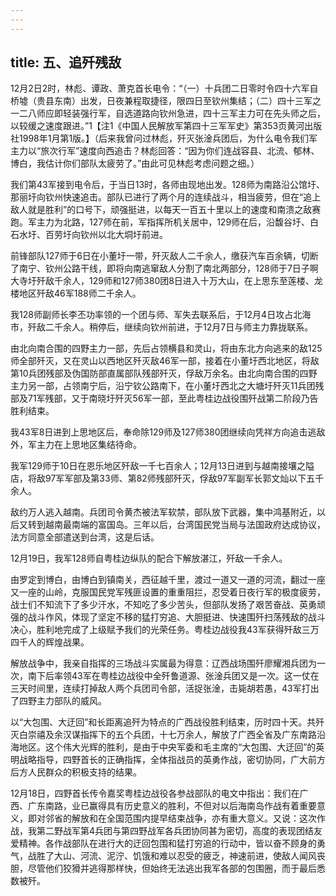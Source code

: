 ```yaml
---
---
---
```

title: 五、追歼残敌
---




12月2日2时，林彪、谭政、萧克首长电令：“（一）十兵团二日零时令四十六军自桥墟（贵县东南）出发，日夜兼程取捷径，限四日至钦州集结；（二）四十三军之一二八师应即轻装强行军，自选道路向钦州急进，四十三军主力可在先头师之后，以较缓之速度跟进。”1【注1《中国人民解放军第四十三军军史》第353页黄河出版社1998年1月第1版。】（后来我曾问过林彪，歼灭张淦兵团后，为什么电令我们军主力以“旅次行军”速度向西追击？林彪回答：“因为你们连战容县、北流、郁林、博白，我估计你们部队太疲劳了。”由此可见林彪考虑问题之细。）

我们第43军接到电令后，于当日13时，各师由现地出发。128师为南路沿公馆圩、那丽圩向钦州快速追击。部队已进行了两个月的连续战斗，相当疲劳，但在“追上敌人就是胜利”的口号下，顽强挺进，以每天一百五十里以上的速度和南溃之敌赛跑。军主力为北路，127师在前，军指挥所机关居中，129师在后，沿馥谷圩、白石水圩、百劳圩向钦州以北大垌圩前进。

前锋部队127师于6日在小董圩一带，歼灭敌人二千余人，缴获汽车百余辆，切断了南宁、钦州公路干线，即将向南逃窜敌人分割了南北两部分，128师于7日子啊大寺圩歼敌千余人，129师和127师380团8日进入十万大山，在上思东至莲楼、龙楼地区歼敌46军188师二千余人。

我128师副师长李丕功率领的一个团与师、军失去联系后，于12月4日攻占北海市，歼敌二千余人。稍停后，继续向钦州前进，于12月7日与师主力靠拢联系。

由北向南合围的四野主力一部，先后占领横县和灵山，将由东北方向逃来的敌125师全部歼灭，又在灵山以西地区歼灭敌46军一部，接着在小董圩西北地区，将敌第10兵团残部及伪国防部直属部队残部歼灭，俘敌万余名。由北向南合围的四野主力另一部，占领南宁后，沿宁钦公路南下，在小董圩西北之大塘圩歼灭11兵团残部及71军残部，又于南晓圩歼灭56军一部，至此粤桂边战役围歼战第二阶段乃告胜利结束。

我43军8日进到上思地区后，奉命除129师及127师380团继续向凭祥方向追击逃敌外，军主力在上思地区集结待命。

我军129师于10日在恩乐地区歼敌一千七百余人；12月13日进到与越南接壤之隘店，将敌97军军部及第33师、第82师残部歼灭，俘敌97军副军长郭文灿以下五千余人。

敌约万人逃入越南。兵团司令黄杰被法军软禁，部队放下武器，集中鸿基附近，以后又转到越南最南端的富国岛。三年以后，台湾国民党当局与法国政府达成协议，法方同意全部遣送到台湾，这是后话。

12月19日，我军128师自粤桂边纵队的配合下解放湛江，歼敌一千余人。

由罗定到博白，由博白到镇南关，西征越千里，渡过一道又一道的河流，翻过一座又一座的山岭，克服国民党军残匪设置的重重阻拦，忍受着日夜行军的极度疲劳，战士们不知流下了多少汗水，不知吃了多少苦头，但部队发扬了艰苦奋战、英勇顽强的战斗作风，体现了坚定不移的猛打穷追、大胆挺进、快速围歼扫荡残敌的战斗决心，胜利地完成了上级赋予我们的光荣任务。粤桂边战役我43军获得歼敌三万四千人的辉煌战果。

解放战争中，我亲自指挥的三场战斗实属最为得意：辽西战场围歼廖耀湘兵团为一次，南下后率领43军在粤桂边战役中全歼鲁道源、张淦兵团又是一次。这一仗在三天时间里，连续打掉敌人两个兵团司令部，活捉张淦，击毙胡若愚，43军打出了四野主力部队的威风。

以“大包围、大迂回”和长距离追歼为特点的广西战役胜利结束，历时四十天。共歼灭白崇禧及余汉谋指挥下的五个兵团，十七万余人，解放了广西全省及广东南路沿海地区。这个伟大光辉的胜利，是由于中央军委和毛主席的“大包围、大迂回”的英明战略指导，四野首长的正确指挥，全体指战员的英勇作战，密切协同，广大前方后方人民群众的积极支持的结果。

12月18日，四野首长传令嘉奖粤桂边战役各参战部队的电文中指出：我们在广西、广东南路，业已赢得具有历史意义的胜利，不但对以后海南岛作战有着重要意义，即对邻省的解放和在全国范围内提早结束战争，亦有重大意义。又说：这次作战，我第二野战军第4兵团与第四野战军各兵团协同甚为密切，高度的表现团结友爱精神。各作战部队在进行大的迂回包围和猛打穷追的行动中，皆以奋不顾身的勇气，战胜了大山、河流、泥泞、饥饿和难以忍受的疲乏，神速前进，使敌人闻风丧胆，尽管他们狡猾并逃得那样快，但始终无法逃出我军各部的包围圈，而于最后悉数被歼。
